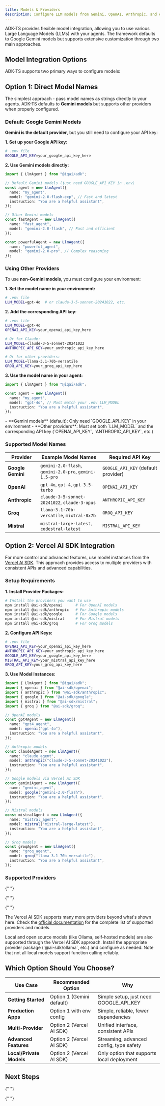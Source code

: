```yaml
---
title: Models & Providers
description: Configure LLM models from Gemini, OpenAI, Anthropic, and other providers with ADK-TS agents
---
```



ADK-TS provides flexible model integration, allowing you to use various Large Language Models (LLMs) with your agents. The framework defaults to Google Gemini models but supports extensive customization through two main approaches.

## Model Integration Options

ADK-TS supports two primary ways to configure models:

<Cards>
  <Card
    title="🎯 Option 1: Direct Model Names"
    description="Pass model names directly to agents - Gemini is default, others require environment configuration"
  />

  <Card
    title="🔌 Option 2: Vercel AI SDK"
    description="Use model instances from Vercel AI SDK for extensive provider support"
  />
</Cards>

## Option 1: Direct Model Names

The simplest approach - pass model names as strings directly to your agents. ADK-TS defaults to **Gemini models** but supports other providers when properly configured.

### Default: Google Gemini Models

**Gemini is the default provider**, but you still need to configure your API key:

**1. Set up your Google API key:**

```bash
# .env file
GOOGLE_API_KEY=your_google_api_key_here
```

**2. Use Gemini models directly:**

```ts
import { LlmAgent } from "@iqai/adk";

// Default Gemini models (just need GOOGLE_API_KEY in .env)
const agent = new LlmAgent({
  name: "my_agent",
  model: "gemini-2.0-flash-exp", // Fast and latest
  instruction: "You are a helpful assistant",
});

// Other Gemini models
const fastAgent = new LlmAgent({
  name: "fast_agent",
  model: "gemini-2.0-flash", // Fast and efficient
});

const powerfulAgent = new LlmAgent({
  name: "powerful_agent",
  model: "gemini-2.0-pro", // Complex reasoning
});
```

### Using Other Providers

To use **non-Gemini models**, you must configure your environment:

**1. Set the model name in your environment:**

```bash
# .env file
LLM_MODEL=gpt-4o  # or claude-3-5-sonnet-20241022, etc.
```

**2. Add the corresponding API key:**

```bash
# .env file
LLM_MODEL=gpt-4o
OPENAI_API_KEY=your_openai_api_key_here

# Or for Claude:
LLM_MODEL=claude-3-5-sonnet-20241022
ANTHROPIC_API_KEY=your_anthropic_api_key_here

# Or for other providers:
LLM_MODEL=llama-3.1-70b-versatile
GROQ_API_KEY=your_groq_api_key_here
```

**3. Use the model name in your agent:**

```ts
import { LlmAgent } from "@iqai/adk";

const agent = new LlmAgent({
  name: "my_agent",
  model: "gpt-4o", // Must match your .env LLM_MODEL
  instruction: "You are a helpful assistant",
});
```

<Callout type="info" title="Environment Configuration Required">
  - **Gemini models** (default): Only need `GOOGLE_API_KEY` in your environment
  - **Other providers**: Must set both `LLM_MODEL` and the corresponding API key
  (`OPENAI_API_KEY`, `ANTHROPIC_API_KEY`, etc.)
</Callout>

### Supported Model Names

| Provider          | Example Model Names                                    | Required API Key                    |
| ----------------- | ------------------------------------------------------ | ----------------------------------- |
| **Google Gemini** | `gemini-2.0-flash`, `gemini-2.0-pro`, `gemini-1.5-pro` | `GOOGLE_API_KEY` (default provider) |
| **OpenAI**        | `gpt-4o`, `gpt-4`, `gpt-3.5-turbo`                     | `OPENAI_API_KEY`                    |
| **Anthropic**     | `claude-3-5-sonnet-20241022`, `claude-3-opus`          | `ANTHROPIC_API_KEY`                 |
| **Groq**          | `llama-3.1-70b-versatile`, `mixtral-8x7b`              | `GROQ_API_KEY`                      |
| **Mistral**       | `mistral-large-latest`, `codestral-latest`             | `MISTRAL_API_KEY`                   |

## Option 2: Vercel AI SDK Integration

For more control and advanced features, use model instances from the [Vercel AI SDK](https://ai-sdk.dev/docs/introduction). This approach provides access to multiple providers with consistent APIs and advanced capabilities.

### Setup Requirements

**1. Install Provider Packages:**

```bash
# Install the providers you want to use
npm install @ai-sdk/openai      # For OpenAI models
npm install @ai-sdk/anthropic   # For Anthropic models
npm install @ai-sdk/google      # For Google models
npm install @ai-sdk/mistral     # For Mistral models
npm install @ai-sdk/groq        # For Groq models
```

**2. Configure API Keys:**

```bash
# .env file
OPENAI_API_KEY=your_openai_api_key_here
ANTHROPIC_API_KEY=your_anthropic_api_key_here
GOOGLE_API_KEY=your_google_api_key_here
MISTRAL_API_KEY=your_mistral_api_key_here
GROQ_API_KEY=your_groq_api_key_here
```

**3. Use Model Instances:**

```typescript
import { LlmAgent } from "@iqai/adk";
import { openai } from "@ai-sdk/openai";
import { anthropic } from "@ai-sdk/anthropic";
import { google } from "@ai-sdk/google";
import { mistral } from "@ai-sdk/mistral";
import { groq } from "@ai-sdk/groq";

// OpenAI models
const gpt4Agent = new LlmAgent({
  name: "gpt4_agent",
  model: openai("gpt-4o"),
  instruction: "You are a helpful assistant",
});

// Anthropic models
const claudeAgent = new LlmAgent({
  name: "claude_agent",
  model: anthropic("claude-3-5-sonnet-20241022"),
  instruction: "You are a helpful assistant",
});

// Google models via Vercel AI SDK
const geminiAgent = new LlmAgent({
  name: "gemini_agent",
  model: google("gemini-2.0-flash"),
  instruction: "You are a helpful assistant",
});

// Mistral models
const mistralAgent = new LlmAgent({
  name: "mistral_agent",
  model: mistral("mistral-large-latest"),
  instruction: "You are a helpful assistant",
});

// Groq models
const groqAgent = new LlmAgent({
  name: "groq_agent",
  model: groq("llama-3.1-70b-versatile"),
  instruction: "You are a helpful assistant",
});
```

### Supported Providers

<Cards>
  <Card
    title="🤖 OpenAI"
    description="GPT-4o, GPT-4, GPT-3.5, and latest ChatGPT models"
  />

{" "}

<Card
  title="🧠 Anthropic"
  description="Claude 3.5 Sonnet, Claude 3 Opus, and Haiku models"
/>

{" "}

<Card
  title="🔥 Mistral"
  description="Mistral Large, Codestral, and specialized models"
/>

{" "}

<Card
  title="⚡ Groq"
  description="Ultra-fast inference for Llama, Mixtral, and Gemma models"
/>

  <Card
    title="🌐 Many Others"
    description="Google, Perplexity, Cohere, and other providers"
  />
</Cards>

The Vercel AI SDK supports many more providers beyond what's shown here. Check the [official documentation](https://ai-sdk.dev/providers) for the complete list of supported providers and models.

<Callout type="info" title="Local & Open Source Models">
  Local and open source models (like Ollama, self-hosted models) are also
  supported through the Vercel AI SDK approach. Install the appropriate provider
  package (`@ai-sdk/ollama`, etc.) and configure as needed. Note that not all
  local models support function calling reliably.
</Callout>

## Which Option Should You Choose?

| Use Case                 | Recommended Option        | Why                                        |
| ------------------------ | ------------------------- | ------------------------------------------ |
| **Getting Started**      | Option 1 (Gemini default) | Simple setup, just need GOOGLE_API_KEY     |
| **Production Apps**      | Option 1 with env config  | Simple, reliable, fewer dependencies       |
| **Multi-Provider**       | Option 2 (Vercel AI SDK)  | Unified interface, consistent APIs         |
| **Advanced Features**    | Option 2 (Vercel AI SDK)  | Streaming, advanced config, type safety    |
| **Local/Private Models** | Option 2 (Vercel AI SDK)  | Only option that supports local deployment |

## Next Steps

<Cards>
  <Card
    title="🤖 Create Your First LLM Agent"
    description="Learn how to use models with LLM agents and get started building"
    href="/docs/framework/agents/llm-agents"
  />

{" "}

<Card
  title="🔧 Use Agent Builder"
  description="Rapidly create agents with the fluent API and model configuration"
  href="/docs/framework/agents/agent-builder"
/>

{" "}

<Card
  title="🛠️ Add Tools to Your Agents"
  description="Integrate tools with different model types for enhanced capabilities"
  href="/docs/framework/tools"
/>

  <Card
    title="👥 Build Multi-Agent Systems"
    description="Coordinate multiple agents with different models and specializations"
    href="/docs/framework/agents/multi-agents"
  />
</Cards>
